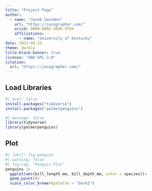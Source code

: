 ```yaml
---
title: "Project Page"
author:
  - name: "Jacob Saindon"
    url: "https://jacographer.com/"
    orcid: 0000-0002-3808-9704
    affiliations:
      - name: "University of Kentucky"
date: 2023-04-25
theme: darkly
title-block-banner: true
license: "GNU GPL-3.0"
citation:
  url: "https://jacographer.com/"
---
```


## Load Libraries

```r
#| eval: false
install.packages("tidyverse")
install.packages("palmerpenguins")
```

```r
#| message: false
library(tidyverse)
library(palmerpenguins)
```

## Plot

```r
#| labrl: fig-penguin
#| warning: false
#| fig-cap: "Penguin Plot"
penguins |>
  ggplot(aes(bill_length_mm, bill_depth_mm, color = species))+
  geom_point()+
  scale_color_brewer(palette = "Dark2")
```
